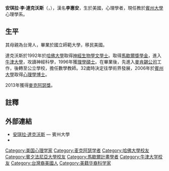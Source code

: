 {{NoteTA
|1=zh-cn:安杰拉; zh-tw:安琪拉;
|2=zh-cn:达克沃思; zh-tw:達克沃斯;
}}
{{Infobox scientist
| name = 李惠安<br>Angela Duckworth
| native_name = 
| native_name_lang = 
| image = Angela Duckworth, 2017 (cropped).jpg
| imagesize = 
| alt = 
| caption = Angela Duckworth, 2017
| birth_date = {{birth year and age|1970}}
| birth_place = 
| death_date = <!--{{death date and age |YYYY|MM|DD |YYYY|MM|DD}} (death date then birth date)-->
| death_place = 
| resting_place = 
| resting_place_coordinates = <!--{{coord|LAT|LONG|type:landmark|display=inline,title}}-->
| other_names = 
| residence = 
| citizenship = 
| nationality = American
| fields = [[Psychology|Psychology]]
| workplaces = 
| patrons = 
| alma_mater = [[Harvard_College|Harvard College]]<br /> [[University_of_Oxford|University of Oxford]]<br />[[University_of_Pennsylvania|University of Pennsylvania]]
| thesis_title = <!--(or  | thesis1_title =  and  | thesis2_title = )-->
| thesis_url = <!--(or  | thesis1_url  =   and  | thesis2_url  =  )-->
| thesis_year = <!--(or  | thesis1_year =   and  | thesis2_year =  )-->
| doctoral_advisor = 
| academic_advisors = 
| doctoral_students = 
| notable_students = 
| known_for = 
| author_abbrev_bot = 
| author_abbrev_zoo = 
| influences = 
| influenced = 
| awards = [[MacArthur_Fellowship|MacArthur Fellowship]]
[[Marshall_Scholarship|Marshall Scholarship]]
| signature = <!--(filename only)-->
| signature_alt = 
| website = <!--{{URL|www.example.com}}-->
| footnotes = 
| spouse = Jason Duckworth (m. 1998) <!--(or | spouses = )-->
| children = 2
| death_cause = 
| education = 
| partner = <!--(or | partners = )-->
}}


'''安琪拉·李·達克沃斯'''（{{lang-en|Angela Lee Duckworth}}，{{bd|1970年||||catIdx=Duckworth, Angela}}），漢名'''李惠安'''，生於美國，心理學者，現任教於[[賓州大學|賓州大學]]心理學系。
==生平==
其母親為台灣人，畢業於國立師範大學，移民美國。

達克沃斯於1992年於[[哈佛大學|哈佛大學]]取得[[神經生物學|神經生物學]][[文學士|文學士]]。取得[[馬歇爾獎學金|馬歇爾獎學金]]，進入[[牛津大學|牛津大學]]，攻讀神經科學，1996年獲[[理學碩士|理學碩士]]。在畢業後，先進入[[麥肯錫公司|麥肯錫公司]]工作，後轉至公立學校，擔任數學教師。32歲時決定往學術界發展，2006年於[[賓州大學|賓州大學]]取得[[心理學|心理學]][[博士|博士]]。

2013年獲得[[麥克阿瑟獎|麥克阿瑟獎]]。

==註釋==
{{reflist}}
==外部連結==
*[http://psychology.sas.upenn.edu/people/angela-duckworth 安琪拉·達克沃斯] {{Wayback|url=http://psychology.sas.upenn.edu/people/angela-duckworth |date=20181019110704 }} — 賓州大學
* {{TED speaker|angela_lee_duckworth}}

{{DEFAULTSORT:Duckworth, Angela}}
[[Category:美国心理学家|Category:美国心理学家]]
[[Category:麦克阿瑟学者|Category:麦克阿瑟学者]]
[[Category:哈佛大學校友|Category:哈佛大學校友]]
[[Category:賓夕法尼亞大學校友|Category:賓夕法尼亞大學校友]]
[[Category:馬歇爾計畫學者|Category:馬歇爾計畫學者]]
[[Category:牛津大学校友|Category:牛津大学校友]]
[[Category:台灣裔美國人|Category:台灣裔美國人]]
[[Category:美籍华裔科学家|Category:美籍华裔科学家]]